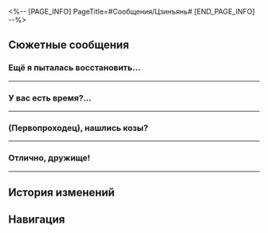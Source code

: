 <%-- [PAGE_INFO]
PageTitle=#Сообщения/Цзинъянь#
[END_PAGE_INFO] --%>
{{Сообщение Инфобокс
|id          = 47
|Изображение = НИП Цзинъянь Иконка.png
|Тип         = НИП
|Отправитель = Цзинъянь
|ПодписьСоо  = Нет времени, не выйдет, не получится.
|Фракция     = Лофу Сяньчжоу
}}

==Сюжетные сообщения==
===Ещё я пыталась восстановить...===
{{Сообщения
|условие_получения = 
|текст =
:'''Цзинъянь:''' Ещё я пыталась восстановить данные с камер наблюдения робоптахи и обнаружила кое-что о Лоче.
:'''Цзинъянь:''' Тогда я оставлю их здесь, приходите взглянуть, как будет время. Но я всё же думаю, что Лоча с этим никак не связан.
:{Выбор} Понятно, спасибо.
::'''(Первопроходец):''' Понятно, спасибо.
::'''Цзинъянь:''' Не за что, это моя работа.
:{Выбор} Мы чуть позже придём.
::'''(Первопроходец):''' Понятно. Мы чуть позже придём.
::'''Цзинъянь:''' Спасибо вам.
}}
----

===У вас есть время?...===
{{Сообщения
|условие_получения = 
|текст =
:'''Цзинъянь:''' У вас есть время? Забегите в Комиссию по балансу, когда удастся выкроить минутку, я восстановила часть изображений, возможно, вам будет интересно.
:{Выбор} Отлично...
:'''(Первопроходец):''' Ты просто спасительница, огромное спасибо. Мы уже идём.
:'''Цзинъянь:''' Осторожно там. Безопасность превыше всего.
}}
----

===(Первопроходец), нашлись козы?===
{{Сообщения
|условие_получения = 
|текст =
:'''Цзинъянь:''' (Первопроходец), нашлись козы?
:'''Цзинъянь:''' Эй, у тебя всё в порядке?
:'''Цзинъянь:''' Ответь, когда прочитаешь.
:'''Цзинъянь:''' Ты {{MC|ж=жива|м=жив}}?
:{Выбор} Тут я!
::'''(Первопроходец):''' Извини, вот только минутка нашлась ответить.
:{Выбор} Отчёт нужен, да?..
::'''(Первопроходец):''' Чуть не {{MC|ж=забыла|м=забыл}} тебе отчитаться, извини.
:'''(Первопроходец):''' Козы нашлись, но их всех съели волки. Они не наелись и решили меня тоже съесть. Но я уже {{MC|ж=разобралась|м=разобрался}}.
:'''(Первопроходец):''' А потом меня отвели к каким-то Освободителям. Они пытались заставить меня к ним присоединиться. Уф, сплошные неприятности.
:'''Цзинъянь:''' Ну и присоединяйся!
:{Выбор} Что?
:'''(Первопроходец):''' Что? Теперь мне вовсе расхотелось к ним присоединяться...
:'''Цзинъянь:''' А ты знаешь, что Альянс не запрещал тем торговцам, которые поклоняются Творительнице Чумы, торговать на Сяньчжоу?
:'''Цзинъянь:''' И такая снисходительная политика доставляет немало проблем Комиссии по балансу, ведь мы пытаемся поддержать мир.
:'''Цзинъянь:''' И эти Освободители - одна из тех проблем.
:'''Цзинъянь:''' Понятное дело, что все они законопослушны и ничего не нарушали.
:'''Цзинъянь:''' Но ведь эти люди поклоняются Пути Изобилия и верят, что они накопят добродетели, если будут отпускать живых существ на волю.
:'''Цзинъянь:''' И вот они начали отпускать всё больше и больше существ, даже инвазивные виды. А это такая головная боль для Комиссии.
:'''Цзинъянь:''' Вот поэтому мы хотим, чтобы ты к ним {{MC|ж=внедрилась|м=внедрился}} и {{MC|ж=уничтожила|м=уничтожил}} их изнутри! Комиссия по балансу щедро тебя вознаградит!
:{Выбор} Опять я?
::'''(Первопроходец):''' Опять я? Неужели в Комиссии по балансу нет своих работников? Да я если и хочу помочь, даже не знаю, с чего подступиться.
:{Выбор} И как мне их уничтожить?
::'''(Первопроходец):''' Изнутри уничтожить? Как? Да я если и хочу помочь, даже не знаю, с чего подступиться.
:'''Цзинъянь:''' Не скромничай! Все шесть Комиссий рассказывают легенду о том, как ты {{MC|ж=проникла|м=проник}} в Ученики Санктус Медикус и {{MC|ж=перехитрила|м=перехитрил}} их.
:'''Цзинъянь:''' В уничтожении организаций не сыскать тебе равных.
:'''Цзинъянь:''' Конечно, заставлять тебя не будем.
:'''Цзинъянь:''' И если и не уничтожишь их, то сможешь хотя бы передавать нам информацию об их будущих операциях. Так нам легче будет предотвратить возмутительные происшествия.
:'''Цзинъянь:''' В любом случае мы заранее благодарны. Комиссия по балансу отплатит щедрой наградой!
}}
----

===Отлично, дружище!===
{{Сообщения
|условие_получения = 
|текст =
:'''Цзинъянь:''' Отлично, дружище!
:'''Цзинъянь:''' На рабочем месте я получила официальное уведомление от Комиссии. Эта троица святош из Освободителей в большой беде.
:{Выбор} Что с ними?
:'''(Первопроходец):''' Что случилось?
:'''Цзинъянь:''' А ты сходи в Возвышающее святилище и поймёшь.
}}
----

==История изменений==
{{История изменений|2.7}}

==Навигация==
{{Сообщения Навбокс}}
